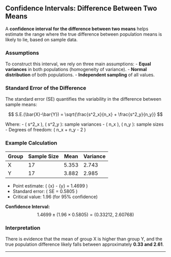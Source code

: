 ## Confidence Intervals: Difference Between Two Means

A **confidence interval for the difference between two means** helps estimate the range where the true difference between population means is likely to lie, based on sample data.

### Assumptions
To construct this interval, we rely on three main assumptions:
- **Equal variances** in both populations (homogeneity of variance).
- **Normal distribution** of both populations.
- **Independent sampling** of all values.

### Standard Error of the Difference
The standard error (SE) quantifies the variability in the difference between sample means:

$$
S.E.(\bar{X}-\bar{Y}) = \sqrt{\frac{s^2_x}{n_x} + \frac{s^2_y}{n_y}}
$$

Where:
- \( s^2_x \), \( s^2_y \): sample variances
- \( n_x \), \( n_y \): sample sizes
- Degrees of freedom: \( n_x + n_y - 2 \)

### Example Calculation

| Group | Sample Size | Mean   | Variance |
|-------|-------------|--------|----------|
| X     | 17          | 5.353  | 2.743    |
| Y     | 17          | 3.882  | 2.985    |

- Point estimate: \( \bar{x} - \bar{y} = 1.4699 \)
- Standard error: \( SE = 0.5805 \)
- Critical value: 1.96 (for 95% confidence)

**Confidence Interval:**
$$
1.4699 \pm (1.96 \times 0.5805) = (0.33212,\ 2.60768)
$$

### Interpretation
There is evidence that the mean of group X is higher than group Y, and the true population difference likely falls between approximately **0.33 and 2.61**.

---
